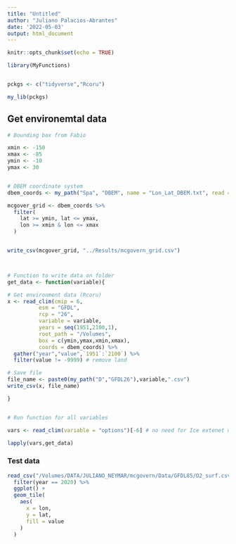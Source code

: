 ```yaml
---
title: "Untitled"
author: "Juliano Palacios-Abrantes"
date: '2022-05-03'
output: html_document
---
```


```r
knitr::opts_chunk$set(echo = TRUE)

library(MyFunctions)


pckgs <- c("tidyverse","Rcoru")

my_lib(pckgs)

```

## Get environemtal data

```r

# Bounding box from Fabio

xmin <- -150
xmax <- -85
ymin <- -10
ymax <- 30


# DBEM coordinate system
dbem_coords <- my_path("Spa", "DBEM", name = "Lon_Lat_DBEM.txt", read = T, header = T)

mcgover_grid <- dbem_coords %>% 
  filter(
    lat >= ymin, lat <= ymax,
    lon >= xmin & lon <= xmax
  ) 


write_csv(mcgover_grid, "../Results/mcgovern_grid.csv")



# Function to write data on folder
get_data <- function(variable){

# Get environment data (Rcoru)
x <- read_clim(cmip = 6,
          esm = "GFDL",
          rcp = "26",
          variable = variable,
          years = seq(1951,2100,1),
          root_path = "/Volumes",
          box = c(ymin,ymax,xmin,xmax),
          coords = dbem_coords) %>% 
  gather("year","value",`1951`:`2100`) %>% 
  filter(value != -9999) # remove land

# Save file
file_name <- paste0(my_path("D","GFDL26"),variable,".csv")
write_csv(x, file_name)

}


# Run function for all variables

vars <- read_clim(variable = "options")[-6] # no need for Ice extenet down in Mexicoooooo

lapply(vars,get_data)
```

### Test data

```r

read_csv("/Volumes/DATA/JULIANO_NEYMAR/mcgovern/Data/GFDL85/O2_surf.csv") %>%  
  filter(year == 2020) %>% 
  ggplot() +
  geom_tile(
    aes(
      x = lon,
      y = lat,
      fill = value
    )
  )


```


